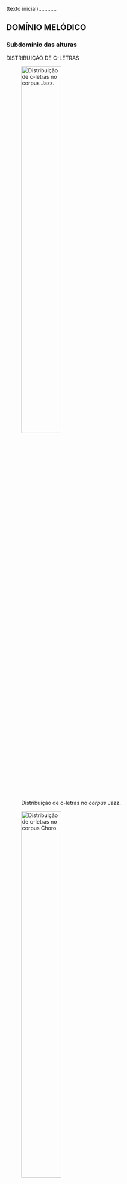 (texto inicial)............

## DOMÍNIO MELÓDICO

### Subdomínio das alturas

DISTRIBUIÇÃO DE C-LETRAS

![Distribuição de c-letras no *corpus* Jazz.](../figs/grafico-01a.png){width=50% #fig-graf01a}

![Distribuição de c-letras no *corpus* Choro.](../figs/grafico-01b.png){width=50% #fig-graf01b}

![Distribuição de c-letras no *corpus* Samba.](../figs/grafico-01c.png){width=50% #fig-graf01c}

![Distribuição de c-letras no *corpus* Tom Jobim.](../figs/grafico-01d.png){width=50% #fig-graf01d}

![Distribuição de c-letras no *corpus* Ivan Lins.](../figs/grafico-01e.png){width=50% #fig-graf01e}

![Distribuição de c-letras no *corpus* Chico Buarque.](../figs/grafico-01f.png){width=50% #fig-graf01f}

![Distribuição de c-letras no *corpus* Edu Lobo.](../figs/grafico-01g.png){width=50% #fig-graf01g}

![Distribuição de c-letras no *corpus* Caetano Veloso.](../figs/grafico-01h.png){width=50% #fig-graf01h}

![Distribuição de c-letras no *corpus* Djavan.](../figs/grafico-01i.png){width=50% #fig-graf01i}

![Distribuição de c-letras no *corpus* João Bosco.](../figs/grafico-01j.png){width=50% #fig-graf01j}

![Distribuição de c-letras no *corpus* Milton Nascimento.](../figs/grafico-01k.png){width=50% #fig-graf01k}

![Distribuição de c-letras no *corpus* Gilberto Gil.](../figs/grafico-01l.png){width=50% #fig-graf01l}

![Distribuição de c-letras no *corpus* Rita Lee.](../figs/grafico-01m.png){width=50% #fig-graf01m}

![Distribuição de c-letra no conjunto MPB (compositores 1 a 10).](../figs/grafico-01n.png){width=50% #fig-graf01n}

![Comparação das distribuições das c-letras nos *corpora* dos grupo de controle (acima), dos compositores (centro) e do conjunto MPB (abaixo).](../figs/grafico-01.png){width=100% #fig-graf01}

---

DISTRIBUIÇÃO DE CARDINALIDADES DE C/R PALAVRAS

![Distribuição de cardinalidades de c/r palavras no *corpus* Jazz.](../figs/grafico-02a.png){width=50% #fig-graf02a}

![Distribuição de cardinalidades de c/r palavras no *corpus* Choro.](../figs/grafico-02b.png){width=50% #fig-graf02b}

![Distribuição de cardinalidades de c/r palavras no *corpus* Samba.](../figs/grafico-02c.png){width=50% #fig-graf02c}

![Distribuição de cardinalidades de c/r palavras no *corpus* Jobim.](../figs/grafico-02d.png){width=50% #fig-graf02d}

![Distribuição de cardinalidades de c/r palavras no *corpus* Lins.](../figs/grafico-02e.png){width=50% #fig-graf02e}

![Distribuição de cardinalidades de c/r palavras no *corpus* Chico.](../figs/grafico-02f.png){width=50% #fig-graf02f}

![Distribuição de cardinalidades de c/r palavras no *corpus* Edu.](../figs/grafico-02g.png){width=50% #fig-graf02g}

![Distribuição de cardinalidades de c/r palavras no *corpus* Caetano.](../figs/grafico-02h.png){width=50% #fig-graf02h}

![Distribuição de cardinalidades de c/r palavras no *corpus* Djavan.](../figs/grafico-02i.png){width=50% #fig-graf02i}

![Distribuição de cardinalidades de c/r palavras no *corpus* Bosco.](../figs/grafico-02j.png){width=50% #fig-graf02j}

![Distribuição de cardinalidades de c/r palavras no *corpus* Milton.](../figs/grafico-02k.png){width=50% #fig-graf02k}

![Distribuição de cardinalidades de c/r palavras no *corpus* Gil.](../figs/grafico-02l.png){width=50% #fig-graf02l}

![Distribuição de cardinalidades de c/r palavras no *corpus* Rita.](../figs/grafico-02m.png){width=50% #fig-graf02m}

![Distribuição  de cardinalidades de c/r palavras no conjunto MPB (compositores 1 a 10).](../figs/grafico-02n.png){width=50% #fig-graf02n}

![Comparação das distribuições das cardinalidades de c/r palavras nos *corpora* dos grupo de controle (acima), dos compositores (centro) e do conjunto MPB (abaixo).](../figs/grafico-02.png){width=100% #fig-graf02}


### Subdomínio do ritmo

DISTRIBUIÇÃO DE R-LETRAS

![Distribuição de r-letras no *corpus* Jazz.](../figs/grafico-03a.png){width=50% #fig-graf03a}

![Distribuição de r-letras no *corpus* Choro.](../figs/grafico-03b.png){width=50% #fig-graf03b}

![Distribuição de r-letras no *corpus* Samba.](../figs/grafico-03c.png){width=50% #fig-graf03c}

![Distribuição de r-letras no *corpus* Jobim.](../figs/grafico-03d.png){width=50% #fig-graf03d}

![Distribuição de r-letras no *corpus* Lins.](../figs/grafico-03e.png){width=50% #fig-graf03e}

![Distribuição de r-letras no *corpus* Chico.](../figs/grafico-03f.png){width=50% #fig-graf03f}

![Distribuição de r-letras no *corpus* Edu.](../figs/grafico-03g.png){width=50% #fig-graf03g}

![Distribuição de r-letras no *corpus* Caetano.](../figs/grafico-03h.png){width=50% #fig-graf03h}

![Distribuição de r-letras no *corpus* Djavan.](../figs/grafico-03i.png){width=50% #fig-graf03i}

![Distribuição de r-letras no *corpus* Bosco.](../figs/grafico-03j.png){width=50% #fig-graf03j}

![Distribuição de r-letras no *corpus* Milton.](../figs/grafico-03k.png){width=50% #fig-graf03k}

![Distribuição de r-letras no *corpus* Gil.](../figs/grafico-03l.png){width=50% #fig-graf03l}

![Distribuição de r-letras no *corpus* Rita.](../figs/grafico-03m.png){width=50% #fig-graf03m}

![Distribuição de r-letras no conjunto MPB (compositores 1 a 10).](../figs/grafico-03n.png){width=50% #fig-graf03n}

![Comparação das distribuições de r-letras nos *corpora* dos grupo de controle (acima), dos compositores (centro) e do conjunto MPB (abaixo).](../figs/grafico-03.png){width=100% #fig-graf03}

PERFIL MÉTRICO

![Perfil métrico do *corpus* Jazz.](../figs/grafico-04a.png){width=50% #fig-graf04a}

![Perfil métrico do *corpus* Choro.](../figs/grafico-04b.png){width=50% #fig-graf04b}

![Perfil métrico do *corpus* Samba.](../figs/grafico-04c.png){width=50% #fig-graf04c}

![Perfil métrico do *corpus* Jobim.](../figs/grafico-04d.png){width=50% #fig-graf04d}

![Perfil métrico do *corpus* Lins.](../figs/grafico-04e.png){width=50% #fig-graf04e}

![Perfil métrico do *corpus* Chico.](../figs/grafico-04f.png){width=50% #fig-graf04f}

![Perfil métrico do *corpus* Edu.](../figs/grafico-04g.png){width=50% #fig-graf04g}

![Perfil métrico do *corpus* Caetano.](../figs/grafico-04h.png){width=50% #fig-graf04h}

![Perfil métrico do *corpus* Djavan.](../figs/grafico-04i.png){width=50% #fig-graf04i}

![Perfil métrico do *corpus* Bosco.](../figs/grafico-04j.png){width=50% #fig-graf04j}

![Perfil métrico do *corpus* Milton.](../figs/grafico-04k.png){width=50% #fig-graf04k}

![Perfil métrico do *corpus* Gil.](../figs/grafico-04l.png){width=50% #fig-graf04l}

![Perfil métrico do *corpus* Rita.](../figs/grafico-04m.png){width=50% #fig-graf04m}

![Perfil métrico do conjunto MPB (compositores 1 a 10).](../figs/grafico-04n.png){width=50% #fig-graf04n}

![Comparação dos perfis métricos dos *corpora* dos grupo de controle (acima), dos compositores (centro) e do conjunto MPB (abaixo).](../figs/grafico-04.png){width=100% #fig-graf04}


### Subdomínio das notas-funções

TEIAS GLOBAIS DE NOTAS-FUNÇÕES

![Teia global de notas-funções (valores médios) do *corpus* Jazz.](../figs/grafico-05a.png){width=50% #fig-graf05a}

![Teia global de notas-funções (valores médios) do *corpus* Choro.](../figs/grafico-05b.png){width=50% #fig-graf05b}

![Teia global de notas-funções (valores médios) do *corpus* Samba.](../figs/grafico-05c.png){width=50% #fig-graf05c}

![Teia global de notas-funções (valores médios) do *corpus* Jobim.](../figs/grafico-05d.png){width=50% #fig-graf05d}

![Teia global de notas-funções (valores médios) do *corpus* Lins.](../figs/grafico-05e.png){width=50% #fig-graf05e}

![Teia global de notas-funções (valores médios) do *corpus* Chico.](../figs/grafico-05f.png){width=50% #fig-graf05f}

![Teia global de notas-funções (valores médios) do *corpus* Edu.](../figs/grafico-05g.png){width=50% #fig-graf05g}

![Teia global de notas-funções (valores médios) do *corpus* Caetano.](../figs/grafico-05h.png){width=50% #fig-graf05h}

![Teia global de notas-funções (valores médios) do *corpus* Djavan.](../figs/grafico-05i.png){width=50% #fig-graf05i}

![Teia global de notas-funções (valores médios) do *corpus* Bosco.](../figs/grafico-05j.png){width=50% #fig-graf05j}

![Teia global de notas-funções (valores médios) do *corpus* Milton.](../figs/grafico-05k.png){width=50% #fig-graf05k}

![Teia global de notas-funções (valores médios) do *corpus* Gil.](../figs/grafico-05l.png){width=50% #fig-graf05l}

![Teia global de notas-funções (valores médios) do *corpus* Rita.](../figs/grafico-05m.png){width=50% #fig-graf05m}

![Teia global de notas-funções (valores médios) do conjunto MPB (compositores 1 a 10).](../figs/grafico-05n.png){width=50% #fig-graf05n}

![Comparação das teias globais de notas-funções (valores médios) dos *corpora* dos grupo de controle (acima), dos compositores (centro) e do conjunto MPB (abaixo).](../figs/grafico-05.png){width=100% #fig-graf05}

------------

## DOMÍNIO HARMÔNICO

DISTRIBUIÇÃO DE TONALIDADES

![Distribuição de tonalidades principais no *corpus* Jazz.](../figs/grafico-06a.png){width=50% #fig-graf06a}

![Distribuição de tonalidades principais no *corpus* Choro.](../figs/grafico-06b.png){width=50% #fig-graf06b}

![Distribuição de tonalidades principais no *corpus* Samba.](../figs/grafico-06c.png){width=50% #fig-graf06c}

![Distribuição de tonalidades principais no *corpus* Jobim.](../figs/grafico-06d.png){width=50% #fig-graf06d}

![Distribuição de tonalidades principais no *corpus* Lins.](../figs/grafico-06e.png){width=50% #fig-graf06e}

![Distribuição de tonalidades principais no *corpus* Chico.](../figs/grafico-06f.png){width=50% #fig-graf06f}

![Distribuição de tonalidades principais no *corpus* Edu.](../figs/grafico-06g.png){width=50% #fig-graf06g}

![Distribuição de tonalidades principais no *corpus* Caetano.](../figs/grafico-06h.png){width=50% #fig-graf06h}

![Distribuição de tonalidades principais no *corpus* Djavan.](../figs/grafico-06i.png){width=50% #fig-graf06i}

![Distribuição de tonalidades principais no *corpus* Bosco.](../figs/grafico-06j.png){width=50% #fig-graf06j}

![Distribuição de tonalidades principais no *corpus* Milton.](../figs/grafico-06k.png){width=50% #fig-graf06k}

![Distribuição de tonalidades principais no *corpus* Gil.](../figs/grafico-06l.png){width=50% #fig-graf06l}

![Distribuição de tonalidades principais no *corpus* Rita.](../figs/grafico-06m.png){width=50% #fig-graf06m}

![Distribuição de tonalidades principais no conjunto MPB (compositores 1 a 10).](../figs/grafico-06n.png){width=50% #fig-graf06n}

![Comparação das distribuições de tonalidades principais nos *corpora* dos grupo de controle (acima), dos compositores (centro) e do conjunto MPB (abaixo).](../figs/grafico-06.png){width=100% #fig-graf06}


DISTRIBUIÇÃO DE RELAÇÕES BINÁRIAS TONAIS

![Distribuição de RBTs no *corpus* Jazz.](../figs/grafico-07a.png){width=50% #fig-graf07a}

![Distribuição de RBTs no *corpus* Choro.](../figs/grafico-07b.png){width=50% #fig-graf07b}

![Distribuição de RBTs no *corpus* Samba.](../figs/grafico-07c.png){width=50% #fig-graf07c}

![Distribuição de RBTs no *corpus* Jobim.](../figs/grafico-07d.png){width=50% #fig-graf07d}

![Distribuição de RBTs no *corpus* Lins.](../figs/grafico-07e.png){width=50% #fig-graf07e}

![Distribuição de RBTs no *corpus* Chico.](../figs/grafico-07f.png){width=50% #fig-graf07f}

![Distribuição de RBTs no *corpus* Edu.](../figs/grafico-07g.png){width=50% #fig-graf07g}

![Distribuição de RBTs no *corpus* Caetano.](../figs/grafico-07h.png){width=50% #fig-graf07h}

![Distribuição de RBTs no *corpus* Djavan.](../figs/grafico-07i.png){width=50% #fig-graf07i}

![Distribuição de RBTs no *corpus* Bosco.](../figs/grafico-07j.png){width=50% #fig-graf07j}

![Distribuição de RBTs no *corpus* Milton.](../figs/grafico-07k.png){width=50% #fig-graf07k}

![Distribuição de RBTs no *corpus* Gil.](../figs/grafico-07l.png){width=50% #fig-graf07l}

![Distribuição de RBTs no *corpus* Rita.](../figs/grafico-07m.png){width=50% #fig-graf07m}

![Distribuição de RBTs no conjunto MPB (compositores 1 a 10).](../figs/grafico-07n.png){width=50% #fig-graf07n}

![Comparação das distribuições de RBTs nos *corpora* dos grupo de controle (acima), dos compositores (centro) e do conjunto MPB (abaixo).](../figs/grafico-07.png){width=100% #fig-graf07}

DISTRIBUIÇÃO DE ACORDES ESPECÍFICOS

![Distribuição de acordes específicos (considerando os 40 mais recorrentes) no *corpus* Jazz.](../figs/grafico-08a.png){width=50% #fig-graf08a}

![Distribuição de acordes específicos (considerando os 40 mais recorrentes) no *corpus* Choro.](../figs/grafico-08b.png){width=50% #fig-graf08b}

![Distribuição de acordes específicos (considerando os 40 mais recorrentes) no *corpus* Samba.](../figs/grafico-08c.png){width=50% #fig-graf08c}

![Distribuição de acordes específicos (considerando os 40 mais recorrentes) no *corpus* Jobim.](../figs/grafico-08d.png){width=50% #fig-graf08d}

![Distribuição de acordes específicos (considerando os 40 mais recorrentes) no *corpus* Lins.](../figs/grafico-08e.png){width=50% #fig-graf08e}

![Distribuição de acordes específicos (considerando os 40 mais recorrentes) no *corpus* Chico.](../figs/grafico-08f.png){width=50% #fig-graf08f}

![Distribuição de acordes específicos (considerando os 40 mais recorrentes) no *corpus* Edu.](../figs/grafico-08g.png){width=50% #fig-graf08g}

![Distribuição de acordes específicos (considerando os 40 mais recorrentes) no *corpus* Caetano.](../figs/grafico-08h.png){width=50% #fig-graf08h}

![Distribuição de acordes específicos (considerando os 40 mais recorrentes) no *corpus* Djavan.](../figs/grafico-08i.png){width=50% #fig-graf08i}

![Distribuição de acordes específicos (considerando os 40 mais recorrentes) no *corpus* Bosco.](../figs/grafico-08j.png){width=50% #fig-graf08j}

![Distribuição de acordes específicos (considerando os 40 mais recorrentes) no *corpus* Milton.](../figs/grafico-08k.png){width=50% #fig-graf08k}

![Distribuição de acordes específicos (considerando os 40 mais recorrentes) no *corpus* Gil.](../figs/grafico-08l.png){width=50% #fig-graf08l}

![Distribuição de acordes específicos (considerando os 40 mais recorrentes) no *corpus* Rita.](../figs/grafico-08m.png){width=50% #fig-graf08m}

![Distribuição de acordes específicos (considerando os 40 mais recorrentes) no conjunto MPB (compositores 1 a 10).](../figs/grafico-08n.png){width=50% #fig-graf08n}

![Comparação das distribuições de acordes específicos (considerando os 40 mais recorrentes) nos *corpora* dos grupo de controle (acima), dos compositores (centro) e do conjunto MPB (abaixo).](../figs/grafico-08.png){width=100% #fig-graf08}
